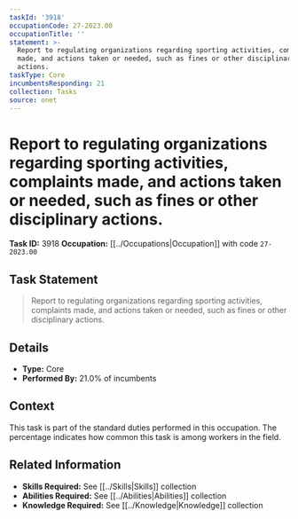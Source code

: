 ```yaml
---
taskId: '3918'
occupationCode: 27-2023.00
occupationTitle: ''
statement: >-
  Report to regulating organizations regarding sporting activities, complaints
  made, and actions taken or needed, such as fines or other disciplinary
  actions.
taskType: Core
incumbentsResponding: 21
collection: Tasks
source: onet
---
```

# Report to regulating organizations regarding sporting activities, complaints made, and actions taken or needed, such as fines or other disciplinary actions.

**Task ID:** 3918
**Occupation:** [[../Occupations|Occupation]] with code `27-2023.00`

## Task Statement

> Report to regulating organizations regarding sporting activities, complaints made, and actions taken or needed, such as fines or other disciplinary actions.

## Details

- **Type:** Core
- **Performed By:** 21.0% of incumbents

## Context

This task is part of the standard duties performed in this occupation. The percentage indicates how common this task is among workers in the field.

## Related Information

- **Skills Required:** See [[../Skills|Skills]] collection
- **Abilities Required:** See [[../Abilities|Abilities]] collection
- **Knowledge Required:** See [[../Knowledge|Knowledge]] collection
